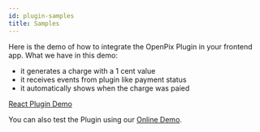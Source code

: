 ```yaml
---
id: plugin-samples
title: Samples
---
```


Here is the demo of how to integrate the OpenPix Plugin in your frontend app.
What we have in this demo:
- it generates a charge with a 1 cent value
- it receives events from plugin like payment status
- it automatically shows when the charge was paied 

[React Plugin Demo](https://github.com/Open-Pix/react-openpix-plugin-demo)

You can also test the Plugin using our [Online Demo](https://openpix.com.br/plugin/).
